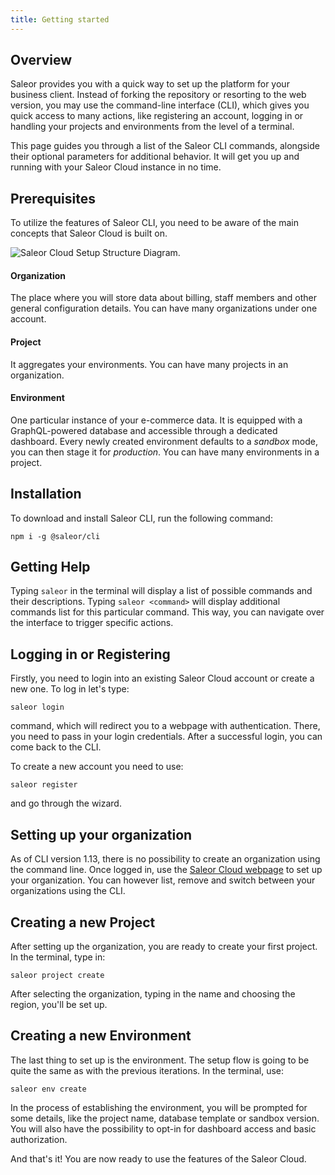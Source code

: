 ```yaml
---
title: Getting started
---
```


## Overview

Saleor provides you with a quick way to set up the platform for your business client. Instead of forking the repository or resorting to the web version, you may use the command-line interface (CLI), which gives you quick access to many actions, like registering an account, logging in or handling your projects and environments from the level of a terminal.

This page guides you through a list of the Saleor CLI commands, alongside their optional parameters for additional behavior. It will get you up and running with your Saleor Cloud instance in no time.

## Prerequisites

To utilize the features of Saleor CLI, you need to be aware of the main concepts that Saleor Cloud is built on.

![Saleor Cloud Setup Structure Diagram.](../../../screenshots/apps-quickstart/cloud-structure.png)

#### Organization

The place where you will store data about billing, staff members and other general configuration details. You can have many organizations under one account.

#### Project

It aggregates your environments. You can have many projects in an organization.

#### Environment

One particular instance of your e-commerce data. It is equipped with a GraphQL-powered database and accessible through a dedicated dashboard. Every newly created environment defaults to a _sandbox_ mode, you can then stage it for _production_. You can have many environments in a project.

## Installation

To download and install Saleor CLI, run the following command:

`npm i -g @saleor/cli`

## Getting Help

Typing `saleor` in the terminal will display a list of possible commands and their descriptions. Typing `saleor <command>` will display additional commands list for this particular command. This way, you can navigate over the interface to trigger specific actions.

## Logging in or Registering

Firstly, you need to login into an existing Saleor Cloud account or create a new one. To log in let's type:

`saleor login`

command, which will redirect you to a webpage with authentication. There, you need to pass in your login credentials. After a successful login, you can come back to the CLI.

To create a new account you need to use:

`saleor register`

and go through the wizard.

## Setting up your organization

As of CLI version 1.13, there is no possibility to create an organization using the command line. Once logged in, use the [Saleor Cloud webpage](https://cloud.saleor.io/) to set up your organization. You can however list, remove and switch between your organizations using the CLI.

## Creating a new Project

After setting up the organization, you are ready to create your first project. In the terminal, type in:

`saleor project create`

After selecting the organization, typing in the name and choosing the region, you'll be set up.

## Creating a new Environment

The last thing to set up is the environment. The setup flow is going to be quite the same as with the previous iterations. In the terminal, use:

`saleor env create`

In the process of establishing the environment, you will be prompted for some details, like the project name, database template or sandbox version. You will also have the possibility to opt-in for dashboard access and basic authorization.

And that's it! You are now ready to use the features of the Saleor Cloud.
